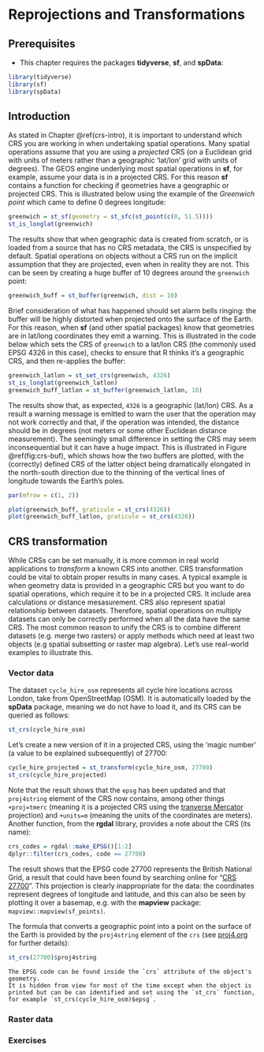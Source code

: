 # Reprojections and Transformations {#transform}

## Prerequisites {-}

- This chapter requires the packages **tidyverse**, **sf**, and **spData**:

```r
library(tidyverse)
library(sf)
library(spData)
```

## Introduction

As stated in Chapter \@ref(crs-intro), it is important to understand which CRS you are working in when undertaking spatial operations.
Many spatial operations assume that you are using a *projected* CRS (on a Euclidean grid with units of meters rather than a geographic 'lat/lon' grid with units of degrees).
The GEOS engine underlying most spatial operations in **sf**, for example, assume your data is in a projected CRS.
For this reason **sf** contains a function for checking if geometries have a geographic or projected CRS.
This is illustrated below using the example of the *Greenwich point* which came to define 0 degrees longitude:

```r
greenwich = st_sf(geometry = st_sfc(st_point(c(0, 51.5))))
st_is_longlat(greenwich)
```

The results show that when geographic data is created from scratch, or is loaded from a source that has no CRS metadata, the CRS is unspecified by default.
Spatial operations on objects without a CRS run on the implicit assumption that they are projected, even when in reality they are not.
This can be seen by creating a huge buffer of 10 degrees around the `greenwich` point:

```r
greenwich_buff = st_buffer(greenwich, dist = 10)
```

Brief consideration of what has happened should set alarm bells ringing:
the buffer will be highly distorted when projected onto the surface of the Earth.
For this reason, when **sf** (and other spatial packages) know that geometries are in lat/long coordinates they emit a warning.
This is illustrated in the code below which sets the CRS of `greenwich` to a lat/lon CRS (the commonly used EPSG 4326 in this case), checks to ensure that R thinks it's a geographic CRS, and then re-applies the buffer:

```r
greenwich_latlon = st_set_crs(greenwich, 4326)
st_is_longlat(greenwich_latlon)
greenwich_buff_latlon = st_buffer(greenwich_latlon, 10)
```

The results show that, as expected, `4326` is a geographic (lat/lon) CRS.
As a result a warning message is emitted to warn the user that the operation may not work correctly and that, if the operation was intended, the distance should be in degrees (not meters or some other Euclidean distance measurement).
The seemingly small difference in setting the CRS may seem inconsequential but it can have a huge impact.
This is illustrated in Figure \@ref(fig:crs-buf), which shows how the two buffers are plotted, with the (correctly) defined CRS of the latter object being dramatically elongated in the north-south direction due to the thinning of the vertical lines of longitude towards the Earth's poles.  

```r
par(mfrow = c(1, 2))
```

```r
plot(greenwich_buff, graticule = st_crs(4326))
plot(greenwich_buff_latlon, graticule = st_crs(4326))
```

## CRS transformation

While CRSs can be set manually, it is more common in real world applications to *transform* a known CRS into another.
CRS transformation could be vital to obtain proper results in many cases.
A typical example is when geometry data is provided in a geographic CRS but you want to do spatial operations, which require it to be in a projected CRS.
It include area calculations or distance mesasurement.
CRS also represent spatial relationship between datasets.
Therefore, spatial operations on multiply datasets can only be correctly performed when all the data have the same CRS.
The most common reason to unify the CRS is to combine different datasets (e.g. merge two rasters) or apply methods which need at least two objects (e.g spatial subsetting or raster map algebra).
Let's use real-world examples to illustrate this.

### Vector data

The dataset `cycle_hire_osm` represents all cycle hire locations across London, take from OpenStreetMap (OSM).
It is automatically loaded by the **spData** package, meaning we do not have to load it, and its CRS can be queried as follows:

```r
st_crs(cycle_hire_osm)
```

Let's create a new version of it in a projected CRS, using the 'magic number' (a value to be explained subsequently) of 27700:

```r
cycle_hire_projected = st_transform(cycle_hire_osm, 27700)
st_crs(cycle_hire_projected)
```

Note that the result shows that the `epsg` has been updated and that `proj4string` element of the CRS now contains, among other things `+proj=tmerc` (meaning it is a projected CRS using the [tranverse Mercator](https://en.wikipedia.org/wiki/Transverse_Mercator_projection) projection) and `+units=m` (meaning the units of the coordinates are meters).
Another function, from the **rgdal** library, provides a note about the CRS (its name):

```r
crs_codes = rgdal::make_EPSG()[1:2]
dplyr::filter(crs_codes, code == 27700)
```

The result shows that the EPSG code 27700 represents the British National Grid, a result that could have been found by searching online for "[CRS 27700](https://www.google.com/search?q=CRS+27700)".
This projection is clearly inappropriate for the data: the coordinates represent degrees of longitude and latitude, and this can also be seen by plotting it over a basemap, e.g. with the **mapview** package: `mapview::mapview(sf_points)`.

The formula that converts a geographic point into a point on the surface of the Earth is provided by the `proj4string` element of the `crs` (see [proj4.org](http://proj4.org/) for further details):

```r
st_crs(27700)$proj4string
```

```block2
The EPSG code can be found inside the `crs` attribute of the object's geometry.
It is hidden from view for most of the time except when the object is printed but can be can identified and set using the `st_crs` function, for example `st_crs(cycle_hire_osm)$epsg`.
```

<!--
- st_as_sf(x, coords = c("x","y"))
- st_crs(x)
- st_transform(x, crs)
- ==
- !st_is_longlat(x)
- st_set_crs(x, crs)
- st_proj_info("proj");st_proj_info("ellps");st_proj_info("datum");st_proj_info("units")
- st_bbox
- st_wrap_dateline
-->

### Raster data

<!-- While the concept of CRS applies to both data types, conversion between coordinate rerefence systems differs between vector and raster. -->
<!-- Tranformation from one CRS to another in vector data changes only coordinates of vertices, keeping the values intact. -->
<!-- (for most of the case is better to reproject vector than raster) -->
<!-- rasters: transformation means change of the coordinates of (special case of resampling) -->
<!-- changes in dimensions, resolution, extent -->
<!-- change shape and attributes) -->
<!-- different methods of computing values after transformation, such as ngb or bilinear  -->
<!--in most of the cases reproject vector, not raster-->

<!--
- data? one numerical and one categorical
- projectRaster
- an issue of resampling (comparision of old and new values)
-->

<!-- ## Affine transformations -->

<!-- ### Translating -->

<!-- ### Scaling -->

<!-- ### Rotating -->

<!-- ### Reflecting -->

<!-- ### Shearing -->

<!-- Todo: add content on simplifying using mapshaper and other packages (e.g. sf) -->

### Exercises
